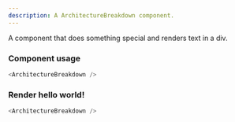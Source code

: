 ```yaml
---
description: A ArchitectureBreakdown component.
---
```



A component that does something special and renders text in a div.

### Component usage
```js
<ArchitectureBreakdown />
```

### Render hello world!

```js live
<ArchitectureBreakdown />
```
